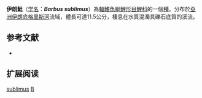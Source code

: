 {{Speciesbox 
| taxon = Barbus sublimus
| status = NE
| status_system = IUCN3.1
| authority = [[Coad|Coad]] & [[Najafpour|Najafpour]], 1997
| synonyms =  
}}

'''伊朗魮'''（[[学名|学名]]：'''''Barbus sublimus'''''）為[[輻鰭魚綱|輻鰭魚綱]][[鯉形目|鯉形目]][[鯉科|鯉科]]的一個[[種|種]]。分布於[[亞洲|亞洲]][[伊朗|伊朗]][[底格里斯河|底格里斯河]]流域，體長可達11.5公分，棲息在水質混濁具礫石底質的溪流。

== 参考文献 ==
*{{FishBase_species|genus=Barbus|species=sublimus|year=2011|month=12}}

== 扩展阅读 ==
{{refbegin}}
{{wikispecies-inline|Barbus sublimus|伊朗魮}}
{{refend}}
{{Taxonbar|from=Q953698}}

[[Category:魮屬|sublimus]]
[[Category:1997年描述的鱼类|B]]